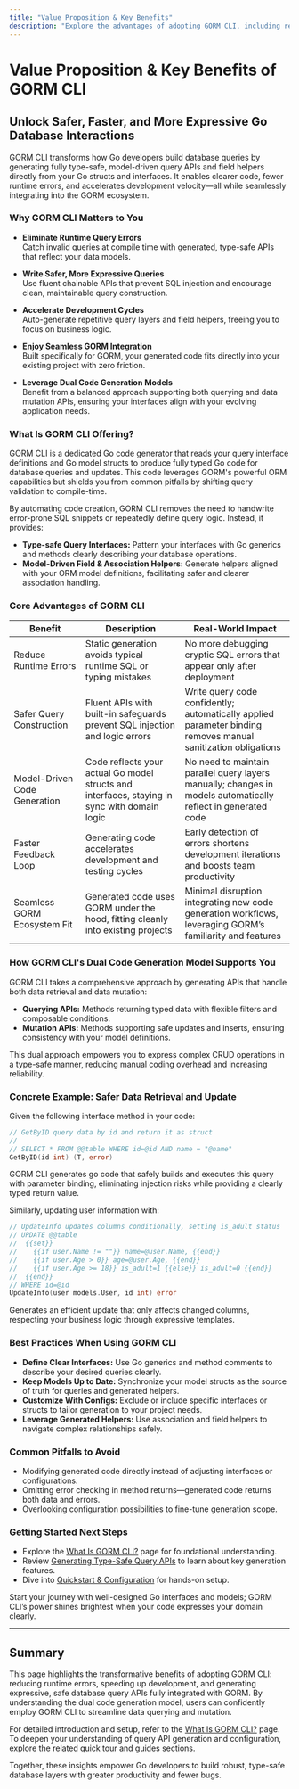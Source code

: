 ```yaml
---
title: "Value Proposition & Key Benefits"
description: "Explore the advantages of adopting GORM CLI, including reduced runtime errors, safer query building, model-driven code generation, faster development cycles, and seamless GORM ecosystem integration. Understand how its dual code generation model supports both querying and data mutation with safety and expressiveness."
---
```


# Value Proposition & Key Benefits of GORM CLI

## Unlock Safer, Faster, and More Expressive Go Database Interactions

GORM CLI transforms how Go developers build database queries by generating fully type-safe, model-driven query APIs and field helpers directly from your Go structs and interfaces. It enables clearer code, fewer runtime errors, and accelerates development velocity—all while seamlessly integrating into the GORM ecosystem.

### Why GORM CLI Matters to You

- **Eliminate Runtime Query Errors**  
  Catch invalid queries at compile time with generated, type-safe APIs that reflect your data models.

- **Write Safer, More Expressive Queries**  
  Use fluent chainable APIs that prevent SQL injection and encourage clean, maintainable query construction.

- **Accelerate Development Cycles**  
  Auto-generate repetitive query layers and field helpers, freeing you to focus on business logic.

- **Enjoy Seamless GORM Integration**  
  Built specifically for GORM, your generated code fits directly into your existing project with zero friction.

- **Leverage Dual Code Generation Models**  
  Benefit from a balanced approach supporting both querying and data mutation APIs, ensuring your interfaces align with your evolving application needs.

### What Is GORM CLI Offering?

GORM CLI is a dedicated Go code generator that reads your query interface definitions and Go model structs to produce fully typed Go code for database queries and updates. This code leverages GORM's powerful ORM capabilities but shields you from common pitfalls by shifting query validation to compile-time.

By automating code creation, GORM CLI removes the need to handwrite error-prone SQL snippets or repeatedly define query logic. Instead, it provides:

- **Type-safe Query Interfaces:** Pattern your interfaces with Go generics and methods clearly describing your database operations.
- **Model-Driven Field & Association Helpers:** Generate helpers aligned with your ORM model definitions, facilitating safer and clearer association handling.

### Core Advantages of GORM CLI

| Benefit                     | Description                                                                                     | Real-World Impact                                                                                                                                              |
| --------------------------- | ----------------------------------------------------------------------------------------------- | --------------------------------------------------------------------------------------------------------------------------------------------------------------- |
| Reduce Runtime Errors       | Static generation avoids typical runtime SQL or typing mistakes                                 | No more debugging cryptic SQL errors that appear only after deployment                                                                                          |
| Safer Query Construction    | Fluent APIs with built-in safeguards prevent SQL injection and logic errors                      | Write query code confidently; automatically applied parameter binding removes manual sanitization obligations                                                  |
| Model-Driven Code Generation| Code reflects your actual Go model structs and interfaces, staying in sync with domain logic     | No need to maintain parallel query layers manually; changes in models automatically reflect in generated code                                                  |
| Faster Feedback Loop        | Generating code accelerates development and testing cycles                                      | Early detection of errors shortens development iterations and boosts team productivity                                                                         |
| Seamless GORM Ecosystem Fit | Generated code uses GORM under the hood, fitting cleanly into existing projects                  | Minimal disruption integrating new code generation workflows, leveraging GORM’s familiarity and features                                                       |

### How GORM CLI's Dual Code Generation Model Supports You

GORM CLI takes a comprehensive approach by generating APIs that handle both data retrieval and data mutation:

- **Querying APIs:** Methods returning typed data with flexible filters and composable conditions.
- **Mutation APIs:** Methods supporting safe updates and inserts, ensuring consistency with your model definitions.

This dual approach empowers you to express complex CRUD operations in a type-safe manner, reducing manual coding overhead and increasing reliability.

### Concrete Example: Safer Data Retrieval and Update

Given the following interface method in your code:

```go
// GetByID query data by id and return it as struct
//
// SELECT * FROM @@table WHERE id=@id AND name = "@name"
GetByID(id int) (T, error)
```

GORM CLI generates go code that safely builds and executes this query with parameter binding, eliminating injection risks while providing a clearly typed return value.

Similarly, updating user information with:

```go
// UpdateInfo updates columns conditionally, setting is_adult status
// UPDATE @@table
//  {{set}}
//    {{if user.Name != ""}} name=@user.Name, {{end}}
//    {{if user.Age > 0}} age=@user.Age, {{end}}
//    {{if user.Age >= 18}} is_adult=1 {{else}} is_adult=0 {{end}}
//  {{end}}
// WHERE id=@id
UpdateInfo(user models.User, id int) error
```

Generates an efficient update that only affects changed columns, respecting your business logic through expressive templates.

### Best Practices When Using GORM CLI

- **Define Clear Interfaces:** Use Go generics and method comments to describe your desired queries clearly.
- **Keep Models Up to Date:** Synchronize your model structs as the source of truth for queries and generated helpers.
- **Customize With Configs:** Exclude or include specific interfaces or structs to tailor generation to your project needs.
- **Leverage Generated Helpers:** Use association and field helpers to navigate complex relationships safely.

### Common Pitfalls to Avoid

- Modifying generated code directly instead of adjusting interfaces or configurations.
- Omitting error checking in method returns—generated code returns both data and errors.
- Overlooking configuration possibilities to fine-tune generation scope.

### Getting Started Next Steps

- Explore the [What Is GORM CLI?](overview/product-intro/what-is-gorm-cli) page for foundational understanding.
- Review [Generating Type-Safe Query APIs](overview/features-quicktour/query-api-generation) to learn about key generation features.
- Dive into [Quickstart & Configuration](overview/features-quicktour/configuration-quickstart) for hands-on setup.

<Tip>
Start your journey with well-designed Go interfaces and models; GORM CLI’s power shines brightest when your code expresses your domain clearly.
</Tip>

---

## Summary

This page highlights the transformative benefits of adopting GORM CLI: reducing runtime errors, speeding up development, and generating expressive, safe database query APIs fully integrated with GORM. By understanding the dual code generation model, users can confidently employ GORM CLI to streamline data querying and mutation.

For detailed introduction and setup, refer to the [What Is GORM CLI?](overview/product-intro/what-is-gorm-cli) page. To deepen your understanding of query API generation and configuration, explore the related quick tour and guides sections.

Together, these insights empower Go developers to build robust, type-safe database layers with greater productivity and fewer bugs.